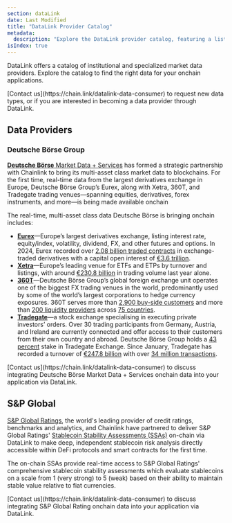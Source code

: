 ```yaml
---
section: dataLink
date: Last Modified
title: "DataLink Provider Catalog"
metadata:
  description: "Explore the DataLink provider catalog, featuring a list of specialized market data providers"
isIndex: true
---
```



DataLink offers a catalog of institutional and specialized market data providers. Explore the catalog to find the right data for your onchain applications.

<Aside type="note" title="More data providers coming soon">
  [Contact us](https://chain.link/datalink-data-consumer) to request new data types, or if you are interested in
  becoming a data provider through DataLink.
</Aside>

## Data Providers

### Deutsche Börse Group

[**Deutsche Börse** Market Data \+ Services](https://deutsche-boerse.com/dbg-de/) has formed a strategic partnership with Chainlink to bring its multi-asset class market data to blockchains. For the first time, real-time data from the largest derivatives exchange in Europe, Deutsche Börse Group’s Eurex, along with Xetra, 360T, and Tradegate trading venues—spanning equities, derivatives, forex instruments, and more—is being made available onchain

The real-time, multi-asset class data Deutsche Börse is bringing onchain includes:

- [**Eurex**](https://www.eurex.com/)—Europe’s largest derivatives exchange, listing interest rate, equity/index, volatility, dividend, FX, and other futures and options. In 2024, Eurex recorded over [2.08 billion traded contracts](https://www.eurex.com/ex-en/find/news-center/news/Full-year-and-December-2024-figures-at-Eurex-4250318) in exchange-traded derivatives with a capital open interest of [€3.6 trillion](https://www.eurex.com/ex-en/find/news-center/news/Full-year-and-December-2024-figures-at-Eurex-4250318).
- [**Xetra**](https://www.xetra.com/)—Europe’s leading venue for ETFs and ETPs by turnover and listings, with around [€230.8 billion](https://www.deutsche-boerse.com/dbg-en/media/news-stories/press-releases/Xetra-ETF-ETP-statistics-2024-assets-under-management-and-product-diversity-continue-to-grow-4272270) in trading volume last year alone.
- [**360T**](https://www.360t.com/)—Deutsche Börse Group’s global foreign exchange unit operates one of the biggest FX trading venues in the world, predominantly used by some of the world’s largest corporations to hedge currency exposures. 360T serves more than [2,900 buy-side customers](https://www.deutsche-boerse.com/dbg-en/media/news-stories/press-releases/Deutsche-B-rse-provides-market-leading-360T-data-for-FX-swaps-via-Bloomberg-B-PIPE-4229192) and more than [200 liquidity providers](https://www.deutsche-boerse.com/dbg-en/media/news-stories/press-releases/Deutsche-B-rse-provides-market-leading-360T-data-for-FX-swaps-via-Bloomberg-B-PIPE-4229192) across [75 countries](https://www.deutsche-boerse.com/dbg-en/media/news-stories/press-releases/Deutsche-B-rse-provides-market-leading-360T-data-for-FX-swaps-via-Bloomberg-B-PIPE-4229192).
- [**Tradegate**](https://www.mds.deutsche-boerse.com/mds-en/real-time-data/European-spot-markets/Tradegate-1341022)—a stock exchange specialising in executing private investors’ orders. Over 30 trading participants from Germany, Austria, and Ireland are currently connected and offer access to their customers from their own country and abroad. Deutsche Börse Group holds a [43 percent](https://www.mds.deutsche-boerse.com/mds-en/real-time-data/European-spot-markets/Tradegate-1341022) stake in Tradegate Exchange. Since January, Tradegate has recorded a turnover of [€247.8 billion](https://www.tradegate.de/docs/250710_PR_Tradegate_Exchange_record_turnover_half_year.pdf?) with over [34 million transactions](https://www.tradegate.de/docs/250710_PR_Tradegate_Exchange_record_turnover_half_year.pdf?).

<Aside type="tip" title="Talk to an expert">
  [Contact us](https://chain.link/datalink-data-consumer) to discuss integrating Deutsche Börse Market Data + Services
  onchain data into your application via DataLink.
</Aside>

## S&P Global

[S\&P Global Ratings](https://www.spglobal.com/ratings/en/credit-ratings/about/understanding-credit-ratings), the world's leading provider of credit ratings, benchmarks and analytics, and Chainlink have partnered to deliver S\&P Global Ratings' [Stablecoin Stability Assessments (SSAs)](https://www.spglobal.com/ratings/en/products/stablecoin-stability-assessment) on-chain via DataLink to make deep, independent stablecoin risk analysis directly accessible within DeFi protocols and smart contracts for the first time.

The on-chain SSAs provide real-time access to S\&P Global Ratings' comprehensive stablecoin stability assessments which evaluate stablecoins on a scale from 1 (very strong) to 5 (weak) based on their ability to maintain stable value relative to fiat currencies.

<Aside type="tip" title="Talk to an expert">
  [Contact us](https://chain.link/datalink-data-consumer) to discuss integrating S&P Global Rating onchain data into
  your application via DataLink.
</Aside>
